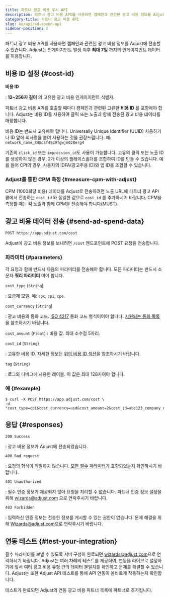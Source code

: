 ```yaml
---
title: 파트너 광고 비용 푸시 API
description: 파트너 광고 비용 API를 사용하면 캠페인과 관련된 광고 비용 정보를 Adjust에 전송할 수 있습니다.
category-title: 파트너 광고 비용 API
slug: ko/api/ad-spend-api
sidebar-position: 2
---
```


파트너 광고 비용 API를 사용하면 캠페인과 관련된 광고 비용 정보를 Adjust에 전송할 수 있습니다. Adjust는 인게이지먼트 발생 이후 **최대 7일** 까지의 인게이지먼트 데이터를 허용합니다.

## 비용 ID 설정 {#cost-id}

**비용 ID**

: **12~256자 길이** 의 고유한 광고 비용 인게이지먼트 식별자.

파트너 광고 비용 API를 호출할 때마다 캠페인과 관련된 고유한 **비용 ID** 를 포함해야 합니다. Adjust는 비용 ID를 사용하여 클릭 또는 노출과 함께 전송된 광고 비용 데이터를 매칭합니다.

비용 ID는 반드시 고유해야 합니다. Universally Unique Identifier \(UUID\) 사용하거나 ID 앞에 회사명을 붙여 사용하는 것을 권장드립니다. 예: `network_name_848dsf4939fgwjn028erg4`

기존의 `click_id` 또는 `impression_id`도 사용이 가능합니다. 고유의 클릭 또는 노출 ID를 생성하지 않은 경우, 2개 이상의 플레이스홀더를 조합하여 ID를 만들 수 있습니다. 예를 들어 CPI의 경우, 사용자의 IDFA\(광고주용 ID\)와 앱 ID를 조합할 수 있습니다.

### Adjust를 통한 CPM 측정 {#measure-cpm-with-adjust}

CPM \(1000회당 비용\) 데이터를 Adjust로 전송하려면 노출 URL에 파트너 광고 API 콜에서 전송하는 `cost_id` 와 동일한 값으로 `cost_id` 를 추가하시기 바랍니다. CPM을 측정할 때는 **각** 노출과 함께 CPM을 전송해야 합니다\(MUST\).

## 광고 비용 데이터 전송 {#send-ad-spend-data}

<CodeBlock title="엔드포인트" highlight="/cost">

```http
POST https://app.adjust.com/cost
```

</CodeBlock>

Adjust에 광고 비용 정보를 보내려면 `/cost` 엔드포인트에 POST 요청을 전송합니다.

### 파라미터 {#parameters}

각 요청과 함께 반드시 다음의 파라미터를 전송해야 합니다. 모든 파라미터는 반드시 소문자 **쿼리 파라미터** 여야 합니다.

`cost_type` \(`String`\)

: 요금제 모델. 예: `cpc`, `cpi`, `cpe`.

`cost_currency` \(`String`\)

: 광고 비용의 통화 코드. [ISO 4217](https://www.iban.com/currency-codes) 통화 코드 형식이어야 합니다. [지원되는 통화 목록](https://help.adjust.com/ko/article/supported-currencies)을 참조하시기 바랍니다.

`cost_amount` \(`Float`\)
: 비용 값. 최대 소수점 5자리.

`cost_id` \(`String`\)

: 고유한 비용 ID. 자세한 정보는 [위의 비용 ID 섹션](#cost-id)을 참조하시기 바랍니다.

`tag` \(`String`\)

: 로그와 디버그에 사용한 레이블. 이 값은 최대 128자여야 합니다.

### 예 {#example}

<CodeBlock title="cURL" highlight="cost_type, cost_currency, cost_amount, cost_id, tag">

```console
$ curl -X POST https://app.adjust.com/cost \
-d "cost_type=cpi&cost_currency=usd&cost_amount=2&cost_id=abc123_company_name_test_1&tag=company_name_test"
```

</CodeBlock>

## 응답 {#responses}

`200 Success`

: 광고 비용 정보가 Adjust에 전송되었습니다.

`400 Bad request`

: 요청의 형식이 적절하지 않습니다. [모든 필수 파라미터](#parameters)가 포함되었는지 확인하시기 바랍니다.

`401 Unauthorized`

: 필수 인증 정보가 제공되지 않아 요청을 처리할 수 없습니다. 파트너 인증 정보 설정을 위해 [wizards@adjust.com](mailto:wizards@adjust.com) 으로 연락주시기 바랍니다.

`403 Forbidden`

: 입력하신 인증 정보는 전송한 정보를 게시할 수 있는 권한이 없습니다. 문제 해결을 위해 [Wizards@adjust.com](mailto:wizards@adjust.com)으로 연락주시기 바랍니다.

## 연동 테스트 {#test-your-integration}

필수 파라미터를 보낼 수 있도록 서버 구성이 완료되면 [wizards@adjust.com](mailto:wizards@adjust.com)으로 연락하시기 바랍니다. Adjust는 여러 차례의 테스트를 제공하여, 연동을 라이브로 설정하기에 앞서 여러 광고 비용 유형 간의 데이터 불일치를 확인하고 문제를 해결할 수 있습니다. Adjust는 또한 Adjust API 테스트를 통해 API 연동이 올바르게 작동하는지 확인합니다.

테스트가 완료되면 Adjust의 연동 광고 비용 파트너 목록에 파트너로 추가됩니다.
